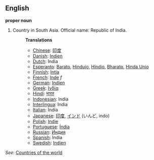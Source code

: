==English==

'''proper noun'''

# Country in South Asia. Official name: Republic of India.
#:'''Translations'''
#:*[[Chinese]]: [[印度]]
#:*[[Danish]]: [[Indien]]
#:*[[Dutch]]: India
#:*[[Esperanto]]: [[Barato]], [[Hindujo]], [[Hindio]], [[Bharato]], [[Hinda Unio]]
#:*[[Finnish]]: [[Intia]]
#:*[[French]]: [[Inde]] ''f''
#:*[[German]]: [[Indien]]
#:*[[Greek]]: [[Ινδία]]
#:*[[Hindi]]: [[भारत]]
#:*[[Indonesian]]: India
#:*[[Interlingua]]: India
#:*[[Italian]]: India
#:*[[Japanese]]: [[印度]], [[インド]] (いんど, indo)
#:*[[Polish]]: [[Indie]]
#:*[[Portuguese]]: [[Índia]]
#:*[[Russian]]: [[Индия]]
#:*[[Spanish]]: India
#:*[[Swedish]]: [[Indien]]

''See'': [[Countries of the world]]